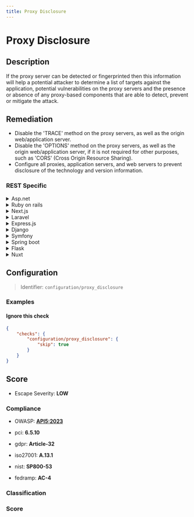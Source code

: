 ```yaml
---
title: Proxy Disclosure
---
```


# Proxy Disclosure

## Description

If the proxy server can be detected or fingerprinted then this information will help a potential attacker to determine a list of targets against the application,
potential vulnerabilities on the proxy servers and the presence or absence of any proxy-based components that are able to detect, prevent or mitigate the attack.


## Remediation

- Disable the 'TRACE' method on the proxy servers, as well as the origin web/application server.
- Disable the 'OPTIONS' method on the proxy servers, as well as the origin web/application server, if it is not required for other purposes, such as 'CORS' (Cross Origin Resource Sharing).
- Configure all proxies, application servers, and web servers to prevent disclosure of the technology and version information.



### REST Specific

<details>
    <summary>Asp.net</summary>

To prevent proxy detection in ASP.NET, configure your server to remove or customize headers that reveal information about your proxy or software stack. Use middleware to filter out headers like 'Via', 'X-Powered-By', or 'Server'.

</details>

<details>
    <summary>Ruby on rails</summary>

In Ruby on Rails, you can mitigate proxy disclosure by configuring your environment to not leak server information. Remove or alter headers that can give away your proxy details.

</details>

<details>
    <summary>Next.js</summary>

For Next.js applications, ensure that your server configuration does not expose headers that can be used to identify the proxy. Customize the server response to omit sensitive headers.

</details>

<details>
    <summary>Laravel</summary>

In Laravel, use middleware to strip out headers that disclose information about the proxy server. This can help obscure the details of the underlying infrastructure.

</details>

<details>
    <summary>Express.js</summary>

With Express.js, use middleware to remove headers that could reveal the presence of a proxy server. This helps to minimize the information an attacker can gather.

</details>

<details>
    <summary>Django</summary>

For Django applications, adjust the settings to prevent the server from sending headers that could disclose proxy information. Use middleware to remove or alter these headers.

</details>

<details>
    <summary>Symfony</summary>

In Symfony, configure your application to not send headers that could reveal information about the proxy server. Use event listeners to modify the response headers.

</details>

<details>
    <summary>Spring boot</summary>

For Spring Boot applications, customize the server properties to avoid sending headers that could identify the proxy server. Use filters to control the headers being sent.

</details>

<details>
    <summary>Flask</summary>

In Flask, use the after_request decorator to modify the response and remove headers that could give away proxy server information.

</details>

<details>
    <summary>Nuxt</summary>

For Nuxt.js applications, configure your server middleware to remove headers that could disclose the use of a proxy server, thus reducing the attack surface.

</details>

## Configuration

> Identifier: `configuration/proxy_disclosure`



### Examples



#### Ignore this check

```json
{
    "checks": {
        "configuration/proxy_disclosure": {
            "skip": true
        }
    }
}
```




## Score

- Escape Severity: **<span className="low-severity">LOW</span>**

### Compliance

- OWASP: **[API5:2023](https://github.com/OWASP/API-Security/blob/master/editions/2023/en/0xa5-broken-function-level-authorization.md)**
- pci: **6.5.10**
- gdpr: **Article-32**


- iso27001: **A.13.1**
- nist: **SP800-53**
- fedramp: **AC-4**

### Classification






### Score




